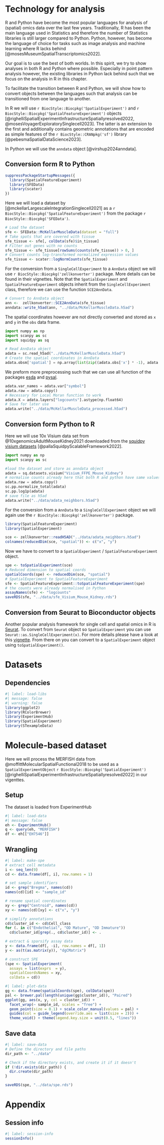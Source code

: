 # Technology for analysis

R and Python have become the most popular languages for analysis of (spatial) omics data over the last few years. Traditionally, R has been the main language used in Statistics and therefore the number of Statistics libraries is still larger compared to Python. Python, however, has become the language of choice for tasks such as image analysis and machine learning where R lacks behind [@mosesMuseumSpatialTranscriptomics2022].

Our goal is to use the best of both worlds. In this spirit, we try to show analyses in both R and Python where possible. Especially in point pattern analysis however, the existing libraries in Python lack behind such that we focus on the analysis in R in this chapter.

To facilitate the transition between R and Python, we will show how to convert objects between the languages such that analysis can be transitioned from one language to another.

In R we will use `r BiocStyle::Biocpkg('SpatialExperiment')` and  `r BiocStyle::Biocpkg('SpatialFeatureExperiment')` objects [@righelliSpatialExperimentInfrastructureSpatiallyresolved2022, @mosesVoyagerExploratorySinglecell2023]. The latter is an extension to the first and additionally contains geometric annotations that are encoded as simple features of the `r BiocStyle::CRANpkg('sf')` library [@pebesmaSpatialDataScience2023].

In Python we will use the `anndata` object [@virshup2024anndata].

## Conversion form R to Python

```r
suppressPackageStartupMessages({
  library(SpatialFeatureExperiment)
  library(SFEData)
  library(scater)
})
```

Here we will load a dataset by [@mckellarLargescaleIntegrationSinglecell2021] as a `r BiocStyle::Biocpkg('SpatialFeatureExperiment')` from the package `r BiocStyle::Biocpkg('SFEData')`.

```r
# Load the dataset
sfe <- SFEData::McKellarMuscleData(dataset = "full")
# Take spots that are covered with tissue
sfe_tissue <- sfe[, colData(sfe)$in_tissue]
# Filter out genes with no counts
sfe_tissue <- sfe_tissue[rowSums(counts(sfe_tissue)) > 0, ]
# Convert counts log-transformed normalized expression values
sfe_tissue <- scater::logNormCounts(sfe_tissue)
```

For the conversion from a `SingleCellExperiment` to a `AnnData` object we will use `r BiocStyle::Biocpkg('zellkonverter')` package. More details can be found in their vignettes. Note that the `SpatialExperiment` and `SpatialFeatureExperiment` objects inherit from the `SingleCellExperiment` class, therefore we can use the function `SCE2AnnData`. 

```r
# Convert to AnnData object
ann <-  zellkonverter::SCE2AnnData(sfe_tissue)
anndata::write_h5ad(ann, "../data/McKellarMuscleData.h5ad")
```

The spatial coordinates however are not directly converted and stored as `x` and `y` in the `obs` data frame.

```python
import numpy as np
import scanpy as sc
import squidpy as sq

# Read AnnData object
adata = sc.read_h5ad("../data/McKellarMuscleData.h5ad")
# Create the spatial coordinates in AnnData
adata.obsm['spatial'] = np.array(list(zip((adata.obs['x'] * -1), adata.obs['y'])))
```

We preform more preprocessing such that we can use all function of the packages [esda](https://pysal.org/esda/) and [pysal](https://pysal.org/).

```python
adata.var_names = adata.var["symbol"]
adata.raw = adata.copy()
# Necessary for Local Moran function to work
adata.X = adata.layers["logcounts"].astype(np.float64) 
# Save for later use
adata.write("../data/McKellarMuscleData_processed.h5ad")
```

## Conversion form Python to R

Here we will use 10x Visium data set from @10xgenomicsAdultMouseKidney2021 downloaded from the [squidpy visium datasets](https://squidpy.readthedocs.io/en/stable/api/squidpy.datasets.visium.html) [@pallaSquidpyScalableFramework2022].

```python
import numpy as np
import scanpy as sc

#load the dataset and store as anndata object
adata = sq.datasets.visium("Visium_FFPE_Mouse_Kidney")
# normalise counts already here that both R and python have same values
adata.raw = adata.copy()
sc.pp.normalize_total(adata)
sc.pp.log1p(adata)
# save file as h5ad
adata.write("../data/adata_neighbors.h5ad")
```

For the conversion from a `AnnData` to a `SingleCellExperiment` object we will again use the `r BiocStyle::Biocpkg('zellkonverter')` package.

```r
library(SpatialFeatureExperiment)
library(SpatialExperiment)

sce <- zellkonverter::readH5AD("../data/adata_neighbors.h5ad")
colnames(reducedDim(sce, "spatial")) <- c("x", "y")
```

Now we have to convert to a `SpatialExperiment` / `SpatialFeatureExperiment` object.

```r
spe <- toSpatialExperiment(sce)
# Reduced dimension to spatial coords
spatialCoords(spe) <- reducedDim(sce, "spatial")
# SpatialExperiment to SpatialFeatureExperiment
sfe <- SpatialFeatureExperiment::toSpatialFeatureExperiment(spe)
# the counts were already normalised in Python
assayNames(sfe) <- "logcounts"
saveRDS(sfe, "../data/sfe_Visium_Mouse_Kidney.rds")
```

## Conversion from Seurat to Bioconductor objects

Another popular analysis framework for single cell and spatial omics in R is [Seurat](https://satijalab.org/seurat/). To convert from `Seurat` object so `SpatialExperiment` you can use `Seurat::as.SingleCellExperiment(x)`. For more details please have a look at this [vignette](https://satijalab.org/seurat/archive/v3.1/conversion_vignette). From there on you can convert to a `SpatialExperiment` object using `toSpatialExperiment()`.

# Datasets

## Dependencies

```r
#| label: load-libs
#| message: false
#| warning: false
library(ggplot2)
library(RColorBrewer)
library(ExperimentHub)
library(SpatialExperiment)
library(STexampleData)
```

# Molecule-based dataset

Here we will process the MERFISH data from @moffittMolecularSpatialFunctional2018 to be used as a `SpatialExperimentObject` `r BiocStyle::Biocpkg('SpatialExperiment')` [@righelliSpatialExperimentInfrastructureSpatiallyresolved2022] in our vigenttes.

## Setup

The dataset is loaded from ExperimentHub

```r
#| label: load-data
#| message: false
eh <- ExperimentHub()
q <- query(eh, "MERFISH")
df <- eh[["EH7546"]]
```

## Wrangling

```r
#| label: make-spe
# extract cell metadata
i <- seq_len(9)
cd <- data.frame(df[, i], row.names = 1)

# set sample identifiers
id <- grep("Bregma", names(cd))
names(cd)[id] <- "sample_id"

# rename spatial coordinates
xy <- grep("Centroid", names(cd))
xy <- names(cd)[xy] <- c("x", "y")

# simplify annotations
cd$cluster_id <- cd$Cell_class
for (. in c("Endothelial", "OD Mature", "OD Immature"))
  cd$cluster_id[grep(., cd$cluster_id)] <- .

# extract & sparsify assay data
y <- data.frame(df[, -i], row.names = df[, 1])
y <- as(t(as.matrix(y)), "dgCMatrix")

# construct SPE
(spe <- SpatialExperiment(
  assays = list(exprs  = y),
  spatialCoordsNames = xy,
  colData = cd))
```

```r
#| label: plot-data
gg <- data.frame(spatialCoords(spe), colData(spe))
pal <- brewer.pal(length(unique(gg$cluster_id)), "Paired")
ggplot(gg, aes(x, y, col = cluster_id)) +
  facet_wrap(~ sample_id, scales = "free") +
  geom_point(size = 0.1) + scale_color_manual(values = pal) +
  guides(col = guide_legend(override.aes = list(size = 2))) +
  theme_void() + theme(legend.key.size = unit(0.5, "lines"))
```

## Save data

```r
#| label: save-data
# Define the directory and file paths
dir_path <- "../data"

# Check if the directory exists, and create it if it doesn't
if (!dir.exists(dir_path)) {
  dir.create(dir_path)
}

saveRDS(spe, "../data/spe.rds")
```

# Appendix

## Session info

```r
#| label: session-info
sessionInfo()
```
